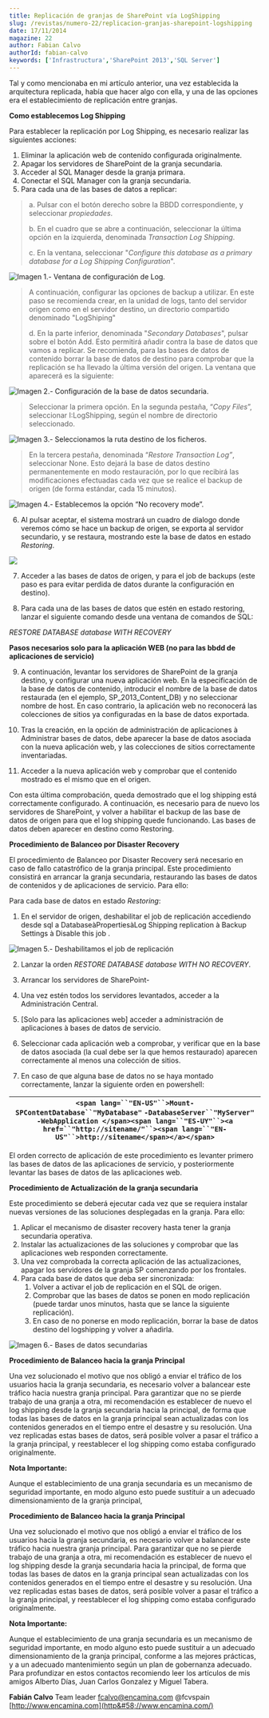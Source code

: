 ```yaml
---
title: Replicación de granjas de SharePoint vía LogShipping
slug: /revistas/numero-22/replicacion-granjas-sharepoint-logshipping
date: 17/11/2014
magazine: 22
author: Fabian Calvo
authorId: fabian-calvo
keywords: ['Infrastructura','SharePoint 2013','SQL Server']
---
```






​Tal y como mencionaba en mi artículo anterior, una vez establecida la arquitectura replicada, había que hacer algo con ella, y una de las opciones era el establecimiento de replicación entre granjas.

**Como establecemos Log Shipping**

Para establecer la replicación por Log Shipping, es necesario realizar las siguientes acciones:

1. Eliminar la aplicación web de contenido configurada originalmente.
2. Apagar los servidores de SharePoint de la granja secundaria.
3. Acceder al SQL Manager desde la granja primara.
4. Conectar el SQL Manager con la granja secundaria.
5. Para cada una de las bases de datos a replicar:



> a. Pulsar con el botón derecho sobre la BBDD correspondiente, y seleccionar *propiedades*.
> 
> b. En el cuadro que se abre a continuación, seleccionar la última opción en la izquierda, denominada *Transaction Log Shipping*.
> 
> c. En la ventana, seleccionar "*Configure this database as a primary database for a Log Shipping Configuration*".


![Imagen 1.- Ventana de configuración de Log.](../../../images/numero22/replicacion-granjas-sharepoint-logshipping/image001.png)


> A continuación, configurar las opciones de backup a utilizar. En este paso se recomienda crear, en la unidad de logs, tanto del servidor origen como en el servidor destino, un directorio compartido denominado "LogShiping"
> 
> d. En la parte inferior, denominada "*Secondary Databases*", pulsar sobre el botón Add. Esto permitirá añadir contra la base de datos que vamos a replicar. Se recomienda, para las bases de datos de contenido borrar la base de datos de destino para comprobar que la replicación se ha llevado la última versión del origen. La ventana que aparecerá es la siguiente:


![Imagen 2.- Configuración de la base de datos secundaria.](../../../images/numero22/replicacion-granjas-sharepoint-logshipping/image003.png)


> Seleccionar la primera opción. En la segunda pestaña, “*Copy Files*”, seleccionar I:LogShipping, según el nombre de directorio seleccionado.


![Imagen 3.- Seleccionamos la ruta destino de los ficheros.](../../../images/numero22/replicacion-granjas-sharepoint-logshipping/image005.png)


> En la tercera pestaña, denominada “*Restore Transaction Log”*, seleccionar None. Esto dejará la base de datos destino permanentemente en modo restauración, por lo que recibirá las modificaciones efectuadas cada vez que se realice el backup de origen (de forma estándar, cada 15 minutos).


![Imagen 4.- Establecemos la opción “No recovery mode”.](../../../images/numero22/replicacion-granjas-sharepoint-logshipping/image007.png)

6. Al pulsar aceptar, el sistema mostrará un cuadro de dialogo donde veremos cómo se hace un backup de origen, se exporta al servidor secundario, y se restaura, mostrando este la base de datos en estado *Restoring*.

![](../../../images/numero22/replicacion-granjas-sharepoint-logshipping/image009.png)

7. Acceder a las bases de datos de origen, y para el job de backups (este paso es para evitar perdida de datos durante la configuración en destino).

8. Para cada una de las bases de datos que estén en estado restoring, lanzar el siguiente comando desde una ventana de comandos de SQL:

*RESTORE DATABASE database WITH RECOVERY*

**Pasos necesarios solo para la aplicación WEB (no para las bbdd de aplicaciones de servicio)**

9. A continuación, levantar los servidores de SharePoint de la granja destino, y configurar una nueva aplicación web. En la especificación de la base de datos de contenido, introducir el nombre de la base de datos restaurada (en el ejemplo, SP\_2013\_Content\_DB) y no seleccionar nombre de host. En caso contrario, la aplicación web no reconocerá las colecciones de sitios ya configuradas en la base de datos exportada.

10. Tras la creación, en la opción de administración de aplicaciones à Administrar bases de datos, debe aparecer la base de datos asociada con la nueva aplicación web, y las colecciones de sitios correctamente inventariadas.

11. Acceder a la nueva aplicación web y comprobar que el contenido mostrado es el mismo que en el origen.

Con esta última comprobación, queda demostrado que el log shipping está correctamente configurado. A continuación, es necesario para de nuevo los servidores de SharePoint, y volver a habilitar el backup de las base de datos de origen para que el log shipping quede funcionando. Las bases de datos deben aparecer en destino como Restoring.

**Procedimiento de Balanceo por Disaster Recovery**

El procedimiento de Balanceo por Disaster Recovery será necesario en caso de fallo catastrófico de la granja principal. Este procedimiento consistirá en arrancar la granja secundaria, restaurando las bases de datos de contenidos y de aplicaciones de servicio. Para ello:

Para cada base de datos en estado *Restoring*:

1. En el servidor de origen, deshabilitar el job de replicación accediendo desde sql a DatabaseàPropertiesàLog Shipping replication à Backup Settings à Disable this job .

![Imagen 5.- Deshabilitamos el job de replicación](../../../images/numero22/replicacion-granjas-sharepoint-logshipping/image011.png)

2. Lanzar la orden *RESTORE DATABASE database WITH NO RECOVERY*.

3. Arrancar los servidores de SharePoint-

4. Una vez estén todos los servidores levantados, acceder a la Administración Central.

5. [Solo para las aplicaciones web] acceder a administración de aplicaciones à bases de datos de servicio.

6. Seleccionar cada aplicación web a comprobar, y verificar que en la base de datos asociada (la cual debe ser la que hemos restaurado) aparecen correctamente al menos una colección de sitios.

7. En caso de que alguna base de datos no se haya montado correctamente, lanzar la siguiente orden en powershell:

| `<span lang=``"EN-US"``>Mount-SPContentDatabase``"MyDatabase"` `-DatabaseServer``"MyServer"` `-WebApplication </span><span lang=``"ES-UY"``><a href=``"http://sitename/"``><span lang=``"EN-US"``>http://sitename</span></a></span>` |
| --- |

El orden correcto de aplicación de este procedimiento es levanter primero las bases de datos de las aplicaciones de servicio, y posteriormente levantar las bases de datos de las aplicaciones web.

**Procedimiento de Actualización de la granja secundaria**

Este procedimiento se deberá ejecutar cada vez que se requiera instalar nuevas versiones de las soluciones desplegadas en la granja. Para ello:

1. Aplicar el mecanismo de disaster recovery hasta tener la granja secundaria operativa.
2. Instalar las actualizaciones de las soluciones y comprobar que las aplicaciones web responden correctamente.
3. Una vez comprobada la correcta aplicación de las actualizaciones, apagar los servidores de la granja SP comenzando por los frontales.
4. Para cada base de datos que deba ser sincronizada:
    1. Volver a activar el job de replicación en el SQL de origen.
    2. Comprobar que las bases de datos se ponen en modo replicación (puede tardar unos minutos, hasta que se lance la siguiente replicación).
    3. En caso de no ponerse en modo replicación, borrar la base de datos destino del logshipping y volver a añadirla.


![Imagen 6.- Bases de datos secundarias](../../../images/numero22/replicacion-granjas-sharepoint-logshipping/image013.jpg)

**Procedimiento de Balanceo hacia la granja Principal**

Una vez solucionado el motivo que nos obligó a enviar el tráfico de los usuarios hacia la granja secundaria, es necesario volver a balancear este tráfico hacia nuestra granja principal. Para garantizar que no se pierde trabajo de una granja a otra, mi recomendación es establecer de nuevo el log shipping desde la granja secundaria hacia la principal, de forma que todas las bases de datos en la granja principal sean actualizadas con los contenidos generados en el tiempo entre el desastre y su resolución. Una vez replicadas estas bases de datos, será posible volver a pasar el tráfico a la granja principal, y reestablecer el log shipping como estaba configurado originalmente.

**Nota Importante:**

Aunque el establecimiento de una granja secundaria es un mecanismo de seguridad importante, en modo alguno esto puede sustituir a un adecuado dimensionamiento de la granja principal,

**Procedimiento de Balanceo hacia la granja Principal**

Una vez solucionado el motivo que nos obligó a enviar el tráfico de los usuarios hacia la granja secundaria, es necesario volver a balancear este tráfico hacia nuestra granja principal. Para garantizar que no se pierde trabajo de una granja a otra, mi recomendación es establecer de nuevo el log shipping desde la granja secundaria hacia la principal, de forma que todas las bases de datos en la granja principal sean actualizadas con los contenidos generados en el tiempo entre el desastre y su resolución. Una vez replicadas estas bases de datos, será posible volver a pasar el tráfico a la granja principal, y reestablecer el log shipping como estaba configurado originalmente.

**Nota Importante:**

Aunque el establecimiento de una granja secundaria es un mecanismo de seguridad importante, en modo alguno esto puede sustituir a un adecuado dimensionamiento de la granja principal, conforme a las mejores prácticas, y a un adecuado mantenimiento según un plan de gobernanza adecuado. Para profundizar en estos contactos recomiendo leer los artículos de mis amigos Alberto Días, Juan Carlos Gonzalez y Miguel Tabera.



**Fabián Calvo**
 Team leader
 [fcalvo@encamina.com](mailto&#58;fcalvo@encamina.com) 
@fcvspain
 [http://www.encamina.com](http&#58;//www.encamina.com/)


